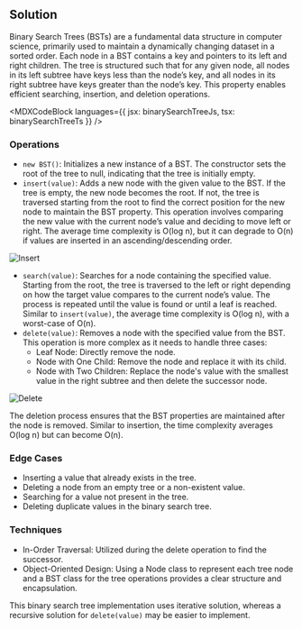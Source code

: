 

## Solution

Binary Search Trees (BSTs) are a fundamental data structure in computer science, primarily used to maintain a dynamically changing dataset in a sorted order. Each node in a BST contains a key and pointers to its left and right children. The tree is structured such that for any given node, all nodes in its left subtree have keys less than the node’s key, and all nodes in its right subtree have keys greater than the node’s key. This property enables efficient searching, insertion, and deletion operations.

<MDXCodeBlock
  languages={{ jsx: binarySearchTreeJs, tsx: binarySearchTreeTs }}
/>

### Operations

- `new BST()`: Initializes a new instance of a BST. The constructor sets the root of the tree to null, indicating that the tree is initially empty.
- `insert(value)`: Adds a new node with the given value to the BST. If the tree is empty, the new node becomes the root. If not, the tree is traversed starting from the root to find the correct position for the new node to maintain the BST property. This operation involves comparing the new value with the current node’s value and deciding to move left or right. The average time complexity is O(log n), but it can degrade to O(n) if values are inserted in an ascending/descending order.

![Insert](/img/questions/binary-search-tree/insert.png)

- `search(value)`: Searches for a node containing the specified value. Starting from the root, the tree is traversed to the left or right depending on how the target value compares to the current node’s value. The process is repeated until the value is found or until a leaf is reached. Similar to `insert(value)`, the average time complexity is O(log n), with a worst-case of O(n).
- `delete(value)`: Removes a node with the specified value from the BST. This operation is more complex as it needs to handle three cases:
   - Leaf Node: Directly remove the node.
   - Node with One Child: Remove the node and replace it with its child.
   - Node with Two Children: Replace the node's value with the smallest value in the right subtree and then delete the successor node.

![Delete](/img/questions/binary-search-tree/delete.png)

The deletion process ensures that the BST properties are maintained after the node is removed. Similar to insertion, the time complexity averages O(log n) but can become O(n).

### Edge Cases

- Inserting a value that already exists in the tree.
- Deleting a node from an empty tree or a non-existent value.
- Searching for a value not present in the tree.
- Deleting duplicate values in the binary search tree.

### Techniques

- In-Order Traversal: Utilized during the delete operation to find the successor.
- Object-Oriented Design: Using a Node class to represent each tree node and a BST class for the tree operations provides a clear structure and encapsulation.

This binary search tree implementation uses iterative solution, whereas a recursive solution for `delete(value)` may be easier to implement.
